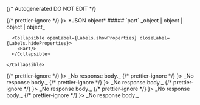 {/* Autogenerated DO NOT EDIT  */}


<TabbedSection tabLabel='Status Code'>
  {/* prettier-ignore */}
  <Tab title={<StatusCode code={"201"} />}>
    *JSON object*
    <Collapsible openLabel={Labels.showProperties} closeLabel={Labels.hideProperties} defaultOpen={true}>
      ##### `part` _object | object | object | object_

      <Collapsible openLabel={Labels.showProperties} closeLabel={Labels.hideProperties}>
        <Part/>
      </Collapsible>
        
    </Collapsible>
  </Tab>
  {/* prettier-ignore */}
  <Tab title={<StatusCode code={"400"} />}>
    _No response body._
  </Tab>
  {/* prettier-ignore */}
  <Tab title={<StatusCode code={"401"} />}>
    _No response body._
  </Tab>
  {/* prettier-ignore */}
  <Tab title={<StatusCode code={"403"} />}>
    _No response body._
  </Tab>
  {/* prettier-ignore */}
  <Tab title={<StatusCode code={"429"} />}>
    _No response body._
  </Tab>
  {/* prettier-ignore */}
  <Tab title={<StatusCode code={"500"} />}>
    _No response body._
  </Tab>
  {/* prettier-ignore */}
  <Tab title={<StatusCode code={"503"} />}>
    _No response body._
  </Tab>
</TabbedSection>
